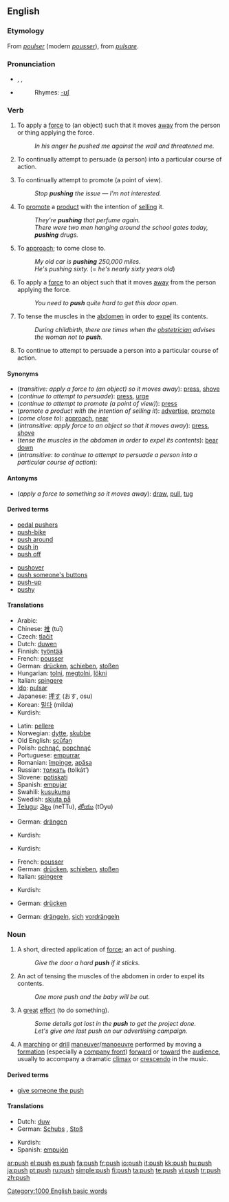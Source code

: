 {{wikipedia|dab=push}}
==English==

===Etymology===
From {{OF.}} ''[[poulser]]'' (modern ''[[pousser]]''), from {{L.}} ''[[pulsare]]''.

===Pronunciation===
*{{AHD|po͝osh}}, {{IPA|pʊʃ}}, {{SAMPA|/pUS/}}
*{{audio|en-us-push.ogg|Audio (US)}}
*:Rhymes: [[Rhymes:English:-ʊʃ|-ʊʃ]]

===Verb===
{{en-verb|push|es}}

# {{transitive}} To apply a [[force]] to (an object) such that it moves [[away]] from the person or thing applying the force.
#:''In his anger he pushed me against the wall and threatened me.''
# {{transitive}} To continually attempt to persuade (a person) into a particular course of action.
# {{transitive}} To continually attempt to promote (a point of view).
#:''Stop '''pushing''' the issue &mdash; I'm not interested.''
# {{transitive}} To [[promote]] a [[product]] with the intention of [[sell]]ing it.
#:''They're '''pushing''' that perfume again.''
#:''There were two men hanging around the school gates today, '''pushing''' drugs.''
# {{context|informal|transitive}} To [[approach]]; to come close to.
#:''My old car is '''pushing''' 250,000 miles.''
#:''He's pushing sixty.'' (= ''he's nearly sixty years old'')
# {{intransitive}} To apply a [[force]] to an object such that it moves [[away]] from the person applying the force.
#:''You need to '''push''' quite hard to get this door open.''
# {{intransitive}} To tense the muscles in the [[abdomen]] in order to [[expel]] its contents.
#:''During childbirth, there are times when the [[obstetrician]] advises the woman not to '''push'''.''
# {{intransitive}} To continue to attempt to persuade a person into a particular course of action.

====Synonyms====
*(''transitive: apply a force to (an object) so it moves away''): [[press]], [[shove]]
*(''continue to attempt to persuade''): [[press]], [[urge]]
*(''continue to attempt to promote (a point of view)''): [[press]]
*(''promote a product with the intention of selling it''): [[advertise]], [[promote]]
*(''come close to''): [[approach]], [[near]]
*(''intransitive: apply force to an object so that it moves away''): [[press]], [[shove]]
*(''tense the muscles in the abdomen in order to expel its contents''): [[bear down]]
*(''intransitive: to continue to attempt to persuade a person into a particular course of action''):

====Antonyms====
*(''apply a force to something so it moves away''): [[draw]], [[pull]], [[tug]]

====Derived terms====
{{top2}}
<!--"give someone the push-off" is derived from "push off"-->
*[[pedal pushers]]
*[[push-bike]]
*[[push around]]
*[[push in]]<!--jump the queue/line-->
*[[push off]]<!--also imperative-->
{{mid2}}
*[[pushover]]<!--noun-->
*[[push someone's buttons]]
*[[push-up]]
*[[pushy]]
{{bottom2}}

====Translations====
{{trans-top|transitive: apply a force to (an object) so that it moves away}}
*Arabic: {{Arab|[[دفع]]}} {{IPAchar|(dáfaʕa)}}
*Chinese: [[推]] (tuī)
*Czech: [[tlačit]]
*Dutch: [[duwen]]
*Finnish: [[työntää]]
*French: [[pousser]]
*German: [[drücken]], [[schieben]], [[stoßen]]
*Hungarian: [[tolni]], [[megtolni]], [[lökni]]
*Italian: [[spingere]]
*[[Ido]]: [[pulsar]]
*Japanese: [[押す]] (おす, osu)
*Korean: [[밀다]] (milda)
*Kurdish: {{KUchar|[[پاڵ دان]]}}
{{trans-mid}}
*Latin: [[pellere]]
*Norwegian: [[dytte]], [[skubbe]]
*Old English: [[scufan|scūfan]]
*Polish: [[pchnąć]], [[popchnąć]]
*Portuguese: [[empurrar]]
*Romanian: [[împinge]], [[apăsa]]
*Russian: [[толкать]] (tolkát’)
*Slovene: [[potiskati]]
*Spanish: [[empujar]]
*Swahili: [[kusukuma]]
*Swedish: [[skjuta på]]
*[[Telugu]]: [[నెట్టు]] (neTTu), [[తోయు]] (tOyu)
{{trans-bottom}}

{{trans-top|continually attempt to persuade (a person)}}
*German: [[drängen]]
{{trans-mid}}
*Kurdish: {{KUchar|[[پاڵ پێوه‌نان]]}}
{{trans-bottom}}

{{trans-top|continually attempt to promote (a point of view)}}
{{trans-mid}}
*Kurdish: {{KUchar|[[پاڵ پێوه‌نان]]}}
{{trans-bottom}}

{{trans-top|promote (a product)}}
{{trans-mid}}
{{trans-bottom}}

{{trans-top|intransitive: apply force to an object so that it moves away}}
*French: [[pousser]]
*German: [[drücken]], [[schieben]], [[stoßen]]
*Italian: [[spingere]]
{{trans-mid}}
*Kurdish: {{KUchar|[[پاڵ نان]]}}
{{trans-bottom}}

{{trans-top|intransitive: tense the muscles of the abdomen}}
*German: [[drücken]]
{{trans-mid}}
{{trans-bottom}}

{{trans-top|(intrans.) continue to attempt to persuade a person into a particular course of action}}
{{trans-mid}}
{{trans-bottom}}

{{trans-top|try to skip positions in a queue}}
*German: [[drängeln]], [[sich]] [[vordrängeln]]
{{trans-mid}}
{{trans-bottom}}

===Noun===
{{en-noun|es}}

# A short, directed application of [[force]]; an act of pushing.
#:''Give the door a hard '''push''' if it sticks.''
# An act of tensing the muscles of the abdomen in order to expel its contents.
#:''One more push and the baby will be out.''
# A [[great]] [[effort]] (to do something).
#:''Some details got lost in the '''push''' to get the project done.''
#:''Let's give one last push on our advertising campaign.''
# {{military}} A [[marching]] or [[drill]] [[maneuver]]/[[manoeuvre]] performed by moving a [[formation]] (especially a [[company front]]) [[forward]] or [[toward]] the [[audience]], usually to accompany a dramatic [[climax]] or [[crescendo]] in the music.

====Derived terms====
*[[give someone the push]]

====Translations====
{{trans-top|short, directed application of force; act of pushing}}
*Dutch: [[duw]] {{m}}
*German: [[Schubs]] {{m}}, [[Stoß]] {{m}}
{{trans-mid}}
*Kurdish: {{KUchar|[[پاڵ]]}}
*Spanish: [[empujón]] {{m}}
{{trans-bottom}}

{{trans-top|act of tensing the muscles of the abdomen in order to expel its contents}}
{{trans-mid}}
{{trans-bottom}}

{{trans-top|great effort (to do something)}}
{{trans-mid}}
{{trans-bottom}}

{{trans-top|military: marching or drill maneuvre}}
{{trans-mid}}
{{trans-bottom}}

[[Category:1000 English basic words]]

[[ar:push]]
[[el:push]]
[[es:push]]
[[fa:push]]
[[fr:push]]
[[io:push]]
[[it:push]]
[[kk:push]]
[[hu:push]]
[[ja:push]]
[[pt:push]]
[[ru:push]]
[[simple:push]]
[[fi:push]]
[[ta:push]]
[[te:push]]
[[vi:push]]
[[tr:push]]
[[zh:push]]